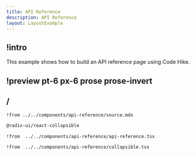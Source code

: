 ```yaml
---
title: API Reference
description: API Reference
layout: LayoutExample
---
```



## !intro

This example shows how to build an API reference page using Code Hike.

## !preview pt-6 px-6 prose prose-invert

<Preview />

## /

```mdx !mdx content.mdx
!from ../../components/api-reference/source.mdx
```

```txt !! dependencies
@radix-ui/react-collapsible
```

```tsx !! api-reference.tsx
!from  ../../components/api-reference/api-reference.tsx
```

```tsx !! collapsible.tsx
!from  ../../components/api-reference/collapsible.tsx
```
